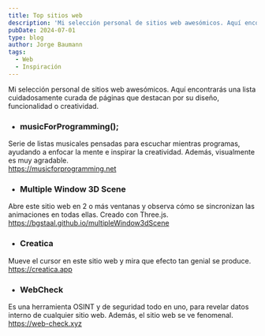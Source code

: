 ```yaml
---
title: Top sitios web
description: 'Mi selección personal de sitios web awesómicos. Aquí encontrarás una lista cuidadosamente curada de páginas que destacan por su diseño, funcionalidad o creatividad.'
pubDate: 2024-07-01
type: blog
author: Jorge Baumann
tags:
  - Web
  - Inspiración
---
```


Mi selección personal de sitios web awesómicos. Aquí encontrarás una lista cuidadosamente curada de páginas que destacan por su diseño, funcionalidad o creatividad.

- ### musicForProgramming();  
Serie de listas musicales pensadas para escuchar mientras programas, ayudando a enfocar la mente e inspirar la creatividad. Además, visualmente es muy agradable.  
https://musicforprogramming.net

- ### Multiple Window 3D Scene  
Abre este sitio web en 2 o más ventanas y observa cómo se sincronizan las animaciones en todas ellas. Creado con Three.js.  
https://bgstaal.github.io/multipleWindow3dScene

- ### Creatica  
Mueve el cursor en este sitio web y mira que efecto tan genial se produce. 
https://creatica.app

- ### WebCheck  
Es una herramienta OSINT y de seguridad todo en uno, para revelar datos interno de cualquier sitio web. Además, el sitio web se ve fenomenal.  
https://web-check.xyz